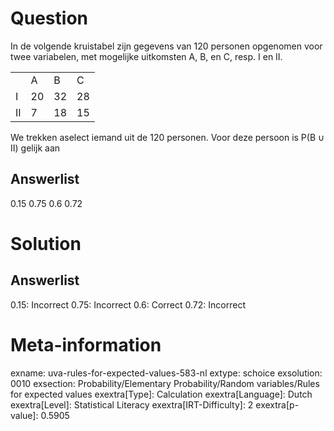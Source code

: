 Question
========

In de volgende kruistabel zijn gegevens van 120 personen opgenomen voor
twee variabelen, met mogelijke uitkomsten A, B, en C, resp. I en II.

  ---- ---- ---- ----
       A    B    C
  I    20   32   28
  II   7    18   15
  ---- ---- ---- ----

We trekken aselect iemand uit de 120 personen. Voor deze persoon is P(B
∪ II) gelijk aan

Answerlist
----------

0.15
0.75
0.6
0.72

Solution
========

Answerlist
----------

0.15: Incorrect
0.75: Incorrect
0.6: Correct
0.72: Incorrect

Meta-information
================
exname: uva-rules-for-expected-values-583-nl
extype: schoice
exsolution: 0010
exsection: Probability/Elementary Probability/Random variables/Rules for expected values
exextra[Type]: Calculation
exextra[Language]: Dutch
exextra[Level]: Statistical Literacy
exextra[IRT-Difficulty]: 2
exextra[p-value]: 0.5905
